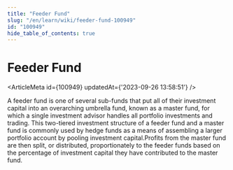 ```yaml
---
title: "Feeder Fund"
slug: "/en/learn/wiki/feeder-fund-100949"
id: "100949"
hide_table_of_contents: true
---
```



# Feeder Fund

<ArticleMeta id={100949} updatedAt={'2023-09-26 13:58:51'} />
<div className='border-solid border-b border-t-0 my-4 border-[var(--ifm-color-gray-300)]' />

A feeder fund is one of several sub-funds that put all of their investment capital into an overarching umbrella fund, known as a master fund, for which a single investment advisor handles all portfolio investments and trading. This two-tiered investment structure of a feeder fund and a master fund is commonly used by hedge funds as a means of assembling a larger portfolio account by pooling investment capital.Profits from the master fund are then split, or distributed, proportionately to the feeder funds based on the percentage of investment capital they have contributed to the master fund.
